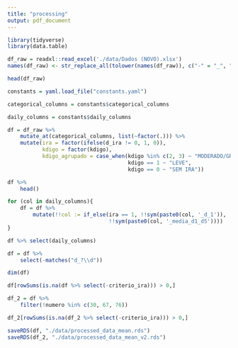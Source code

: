 ```yaml
---
title: "processing"
output: pdf_document
---
```


```r
library(tidyverse)
library(data.table)
```

```r
df_raw = readxl::read_excel('./data/Dados (NOVO).xlsx')
names(df_raw) <- str_replace_all(tolower(names(df_raw)), c("-" = "_", " " = ""))

head(df_raw)
```

```r
constants = yaml.load_file("constants.yaml")

categorical_columns = constants$categorical_columns

daily_columns = constants$daily_columns
```


```r
df = df_raw %>%
    mutate_at(categorical_columns, list(~factor(.))) %>%
    mutate(ira = factor(ifelse(d_ira != 0, 1, 0)),
           kdigo = factor(kdigo),
           kdigo_agrupado = case_when(kdigo %in% c(2, 3) ~ "MODERADO/GRAVE",
                                      kdigo == 1 ~ "LEVE",
                                      kdigo == 0 ~ "SEM IRA")) 

df %>%
    head()
```


```r
for (col in daily_columns){
    df = df %>%
        mutate(!!col := if_else(ira == 1, !!sym(paste0(col, '_d_1')), 
                                !!sym(paste0(col, '_media_d1_d5'))))
}

df %>% select(daily_columns)
```


```r
df = df %>%
    select(-matches("d_?\\d"))

dim(df)
```
```r
df[rowSums(is.na(df %>% select(-criterio_ira))) > 0,]
```

```r
df_2 = df %>%
    filter(!numero %in% c(30, 67, 76))

df_2[rowSums(is.na(df_2 %>% select(-criterio_ira))) > 0,]
```


```r
saveRDS(df, "./data/processed_data_mean.rds")
saveRDS(df_2, "./data/processed_data_mean_v2.rds")
```

